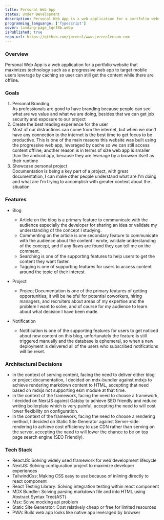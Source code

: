```yaml
---
title: Personal Web App
status: Under Development
description: Personal Web App is a web application for a portfolio website that maximizes technology such as a progressive web app to target mobile users leverage by caching so user can still get the content while there are offline.
programming_languange: ['Typescript']
cover: landing-page_tqnf8b.webp
isPublished: true
repo_url: https://github.com/jerensl/www.jerenslensun.com
---
```


### Overview

Personal Web App is a web application for a portfolio website that maximizes technology such as a progressive web app to target mobile users leverage by caching so user can still get the content while there are offline.

### Goals

1. Personal Branding  
   As professionals are good to have branding because people can see what are we value and what we are doing, besides that we can get job security and exposure to our project
2. Create the best reading experience for the user  
   Most of our distractions can come from the internet, but when we don't have any connection to the internet is the best time to get focus to be productive. This is one of the main reasons this website was built using the progressive web app, leveraged by cache so we can still access content offline, another reason is in terms of size web app is smaller than the android app, because they are leverage by a browser itself as their runtime
3. Showcase personal project  
   Documentation is being a key part of a project, with great documentation, I can make other people understand what are I'm doing and what are I'm trying to accomplish with greater context about the situation

### Features

-   Blog

    -   Article on the blog is a primary feature to communicate with the audience especially the developer for sharing an idea or validate my understanding of the concept I studying.
    -   Commenting on the article is one secondary feature to communicate with the audience about the content I wrote, validate understanding of the concept, and if any flaws are found they can tell me on the comment.
    -   Searching is one of the supporting features to help users to get the content they want faster.
    -   Tagging is one of supporting features for users to access content around the topic of their interest

-   Project

    -   Project Documentation is one of the primary features of getting opportunities, it will be helpful for potential coworkers, hiring managers, and recruiters about areas of my expertise and the problem I want to solve, and of course for my audience to learn about what decision I have been made.

-   Notification
    -   Notification is one of the supporting features for users to get noticed about new content on this blog, unfortunately the feature is still triggered manually and the database is ephemeral, so when a new deployment is delivered all of the users who subscribed notifications will be reset.

### Architectural Decisions

-   In the context of serving content, facing the need to deliver either blog or project documentation, I decided on mdx-bundler against mdxjs to achieve rendering markdown content to HTML, accepting that need based on mdxjs not supporting esm module at that time.
-   In the context of the framework, facing the need to choose a framework, I decided on NextJS against Gatsby to achieve SEO friendly and reduce writing boilerplate which is very painful, accepting the need to will cost lower flexibility on configuration.
-   In the context of the framework, facing the need to choose a rendering method, I decided on Static Site Generator against Server-side rendering to achieve cost efficiency to use CDN rather than serving on the server, accepting the need to will lower the chance to be on top page search engine (SEO Friendly).

### Tech Stack

-   ReactJS: Solving widely used framework for web development lifecycle
-   NextJS: Solving configuration project to maximize developer experiences
-   TailwindCss: Making CSS easy to use because of inlining directly to react component
-   React Testing Library: Solving integration testing within react component
-   MDX Bundler: Solving parsing markdown file and into HTML using Abstract Syntax Tree(AST)
-   Msx: Solve mocking api problem
-   Static Site Generator: Cost relatively cheap or free for limited resources
-   PWA: Build web app looks like native app leveraged by browser
